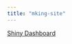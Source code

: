 ```yaml
---
title: "mking-site"
---
```


[Shiny Dashboard](https://mking-dashboard.shinyapps.io/shiny_dashboard/)